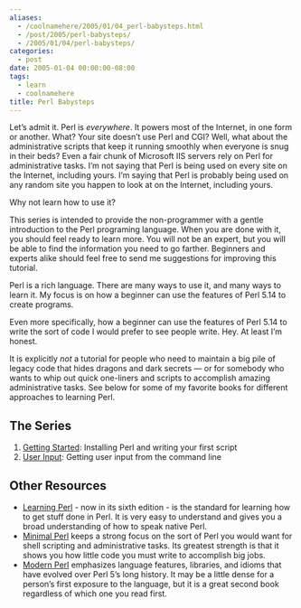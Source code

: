 ```yaml
---
aliases:
  - /coolnamehere/2005/01/04_perl-babysteps.html
  - /post/2005/perl-babysteps/
  - /2005/01/04/perl-babysteps/
categories:
  - post
date: 2005-01-04 00:00:00-08:00
tags:
  - learn
  - coolnamehere
title: Perl Babysteps
---
```


Let’s admit it.
Perl is *everywhere*.
It powers most of the Internet, in one form or another.
What?
Your site doesn’t use Perl and CGI?
Well, what about the administrative scripts that keep it running smoothly when everyone is snug in their beds?
Even a fair chunk of Microsoft IIS servers rely on Perl for administrative tasks.
I’m not saying that Perl is being used on every site on the Internet, including yours.
I’m saying that Perl is probably being used on any random site you happen to look at on the Internet, including yours.

Why not learn how to use it?

This series is intended to provide the non-programmer with a gentle introduction to the Perl programing language.
When you are done with it, you should feel ready to learn more.
You will not be an expert, but you will be able to find the information you need to go farther.
Beginners and experts alike should feel free to send me suggestions for improving this tutorial.

Perl is a rich language.
There are many ways to use it, and many ways to learn it.
My focus is on how a beginner can use the features of Perl 5.14 to create programs.

Even more specifically, how a beginner can use the features of Perl 5.14 to write the sort of code I would prefer to see people write. Hey. At least I’m honest.

It is explicitly *not* a tutorial for people who need to maintain a big pile of legacy code that hides dragons and dark secrets —
or for somebody who wants to whip out quick one-liners and scripts to accomplish amazing administrative tasks.
See below for some of my favorite books for different approaches to learning Perl.

## The Series

[Getting Started]: /post/2005/01/perl-5-babysteps-01-getting-started/
[User Input]: /post/2009/05/perl-5-babysteps-02-user-input/


1. [Getting Started][]: Installing Perl and writing your first script
2. [User Input][]: Getting user input from the command line

## Other Resources

* [Learning Perl](http://oreilly.com/catalog/9781449303587/) - now in its sixth edition - is the standard for learning how to get stuff done in Perl.
  It is very easy to understand and gives you a broad understanding of how to speak native Perl.
* [Minimal Perl](http://manning.com/maher/) keeps a strong focus on the sort of Perl you would want for shell scripting and administrative tasks.
  Its greatest strength is that it shows you how little code you must write to accomplish big jobs.
* [Modern Perl](http://onyxneon.com/books/modern_perl/) emphasizes language features, libraries, and idioms that have evolved over Perl 5’s long history.
  It may be a little dense for a person’s first exposure to the language, but it is a great second book regardless of which one you read first.
